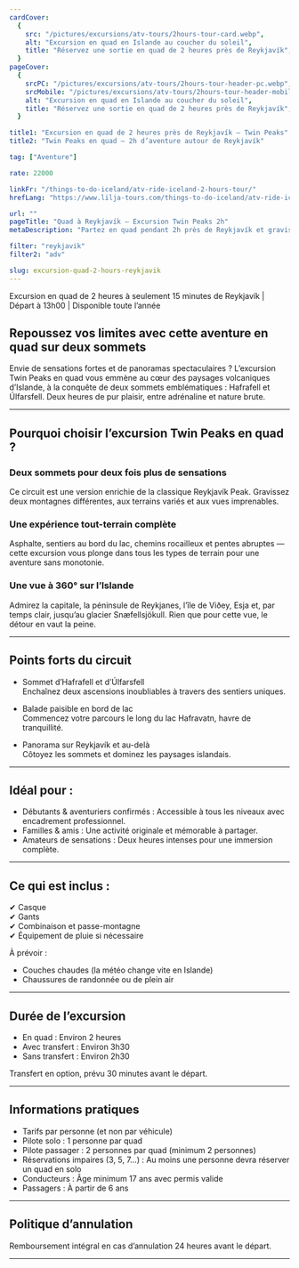 ```yaml
---
cardCover:
  {
    src: "/pictures/excursions/atv-tours/2hours-tour-card.webp",
    alt: "Excursion en quad en Islande au coucher du soleil",
    title: "Réservez une sortie en quad de 2 heures près de Reykjavík",
  }
pageCover:
  {
    srcPC: "/pictures/excursions/atv-tours/2hours-tour-header-pc.webp",
    srcMobile: "/pictures/excursions/atv-tours/2hours-tour-header-mobile.webp",
    alt: "Excursion en quad en Islande au coucher du soleil",
    title: "Réservez une sortie en quad de 2 heures près de Reykjavík",
  }

title1: "Excursion en quad de 2 heures près de Reykjavík – Twin Peaks"
title2: "Twin Peaks en quad – 2h d’aventure autour de Reykjavík"

tag: ["Aventure"]

rate: 22000

linkFr: "/things-to-do-iceland/atv-ride-iceland-2-hours-tour/"
hrefLang: "https://www.lilja-tours.com/things-to-do-iceland/atv-ride-iceland-2-hours-tour/"

url: ""
pageTitle: "Quad à Reykjavík – Excursion Twin Peaks 2h"
metaDescription: "Partez en quad pendant 2h près de Reykjavík et gravissez Hafrafell et Úlfarsfell. Vue panoramique à 360° garantie. Réservez dès maintenant !"

filter: "reykjavik"
filter2: "adv"

slug: excursion-quad-2-hours-reykjavik
---
```


Excursion en quad de 2 heures à seulement 15 minutes de Reykjavík | Départ à 13h00 | Disponible toute l’année

## Repoussez vos limites avec cette aventure en quad sur deux sommets

Envie de sensations fortes et de panoramas spectaculaires ? L’excursion Twin Peaks en quad vous emmène au cœur des paysages volcaniques d’Islande, à la conquête de deux sommets emblématiques : Hafrafell et Úlfarsfell. Deux heures de pur plaisir, entre adrénaline et nature brute.

---

## Pourquoi choisir l’excursion Twin Peaks en quad ?

### Deux sommets pour deux fois plus de sensations

Ce circuit est une version enrichie de la classique Reykjavík Peak. Gravissez deux montagnes différentes, aux terrains variés et aux vues imprenables.

### Une expérience tout-terrain complète

Asphalte, sentiers au bord du lac, chemins rocailleux et pentes abruptes — cette excursion vous plonge dans tous les types de terrain pour une aventure sans monotonie.

### Une vue à 360° sur l’Islande

Admirez la capitale, la péninsule de Reykjanes, l’île de Viðey, Esja et, par temps clair, jusqu’au glacier Snæfellsjökull. Rien que pour cette vue, le détour en vaut la peine.

---

## Points forts du circuit

- Sommet d’Hafrafell et d’Úlfarsfell  
  Enchaînez deux ascensions inoubliables à travers des sentiers uniques.

- Balade paisible en bord de lac  
  Commencez votre parcours le long du lac Hafravatn, havre de tranquillité.

- Panorama sur Reykjavík et au-delà  
  Côtoyez les sommets et dominez les paysages islandais.

---

## Idéal pour :

- Débutants & aventuriers confirmés : Accessible à tous les niveaux avec encadrement professionnel.
- Familles & amis : Une activité originale et mémorable à partager.
- Amateurs de sensations : Deux heures intenses pour une immersion complète.

---

## Ce qui est inclus :

✔ Casque  
✔ Gants  
✔ Combinaison et passe-montagne  
✔ Équipement de pluie si nécessaire

À prévoir :

- Couches chaudes (la météo change vite en Islande)
- Chaussures de randonnée ou de plein air

---

## Durée de l’excursion

- En quad : Environ 2 heures
- Avec transfert : Environ 3h30
- Sans transfert : Environ 2h30

Transfert en option, prévu 30 minutes avant le départ.

---

## Informations pratiques

- Tarifs par personne (et non par véhicule)
- Pilote solo : 1 personne par quad
- Pilote passager : 2 personnes par quad (minimum 2 personnes)
- Réservations impaires (3, 5, 7...) : Au moins une personne devra réserver un quad en solo
- Conducteurs : Âge minimum 17 ans avec permis valide
- Passagers : À partir de 6 ans

---

## Politique d’annulation

Remboursement intégral en cas d’annulation 24 heures avant le départ.

---

<script
  type="text/javascript"
  src="https://widgets.bokun.io/assets/javascripts/apps/build/BokunWidgetsLoader.js?bookingChannelUUID=97236c68-b945-4a96-8587-660bdc4c45fd"
  async
></script>

<div
  class="bokunWidget"
  data-src="https://widgets.bokun.io/online-sales/97236c68-b945-4a96-8587-660bdc4c45fd/experience-calendar/87"
></div>
